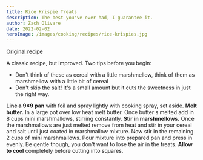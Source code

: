 ```yaml
---
title: Rice Krispie Treats
description: The best you've ever had, I guarantee it.
author: Zach Olivare
date: 2022-02-02
heroImage: /images/cooking/recipes/rice-krispies.jpg
---
```



[Original recipe](https://cookiesandcups.com/perfect-rice-krispie-treat-recipe/)

A classic recipe, but improved. Two tips before you begin:

- Don't think of these as cereal with a little marshmellow, think of them as marshmellow with a little bit of cereal
- Don't skip the salt! It's a small amount but it cuts the sweetness in just the right way.

<ScalingTable>
  <Ingredient name="Butter" massInGrams={73} volume={5} volumeUnit="tbsp" />
  <Ingredient name="Crispie cereal" massInGrams={175} volume={6} volumeUnit="cups" />
  <Ingredient
    name="Marshmellows"
    massInGrams={415}
    volume={8}
    volumeUnit="cups"
    scalePercent={100}
  />
  <Ingredient name="Mini marshmellows" massInGrams={100} volume={2} volumeUnit="cups" />
  <Ingredient name="Salt" massInGrams={1.2} volume={0.5} volumeUnit="tsp" />
</ScalingTable>

<Instructions>
  <Step>
    <b>Line a 9×9 pan</b> with foil and spray lightly with cooking spray, set aside.
  </Step>
  <Step>
    <b>Melt butter.</b> In a large pot over low heat melt butter. Once butter s melted add in 8 cups
    mini marshmallows, stirring constantly.
  </Step>
  <Step>
    <b>Stir in marshmellows.</b> Once the marshmallows are just melted remove from heat and stir in
    your cereal and salt until just coated in marshmallow mixture. Now stir in the remaining 2 cups
    of mini marshmallows.
  </Step>
  <Step>
    Pour mixture into prepared pan and press in evenly. Be gentle though, you don't want to lose the
    air in the treats.
  </Step>
  <Step>
    <b>Allow to cool</b> completely before cutting into squares.
  </Step>
</Instructions>
